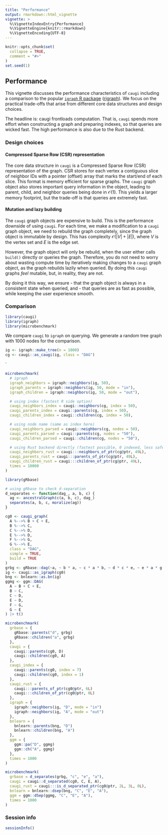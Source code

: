 ```yaml
---
title: "Performance"
output: rmarkdown::html_vignette
vignette: >
  %\VignetteIndexEntry{Performance}
  %\VignetteEngine{knitr::rmarkdown}
  %\VignetteEncoding{UTF-8}
---
```


```r
knitr::opts_chunk$set(
  collapse = TRUE,
  comment = "#>"
)
set.seed(1)
```

## Performance

This vignette discusses the performance characteristics of `caugi` including a comparison to the popular [`igraph` R package](https://igraph.org/r/) ([rigraph](https://github.com/igraph/rigraph)).
We focus on the practical trade-offs that arise from different core data structures and design choices.

The headline is: caugi frontloads computation.
That is, `caugi` spends more effort when constructing a graph and preparing indexes, so that queries are wicked fast. The high performance is also due to the Rust backend.

### Design choices

#### Compressed Sparse Row (CSR) representation

The core data structure in `caugi` is a Compressed Sparse Row (CSR) representation of the graph.
CSR stores for each vertex a contiguous slice of neighbor IDs with a pointer (offset) array that marks the start/end of each slice.
This format is memory efficient for sparse graphs. The `caugi` graph object also stores important query information in the object, leading to parent, child, and neighbor queries being done in $\mathcal{O}(1)$. This yields a larger memory footprint, but the trade-off is that queries are extremely fast.

#### Mutation and lazy building

The `caugi` graph objects are expensive to build. This is the performance downside of using `caugi`. For each time, we make a modification to a `caugi` graph object, we need to rebuild the graph completely, since the graph object is immutable by design. This has complexity $\mathcal{O}(|V| + |E|)$, where $V$ is the vertex set and $E$ is the edge set. 

However, the graph object will only be rebuild, when the user either calls `build()` directly or queries the graph. Therefore, you do not need to worry about wasting compute time by iteratively making changes to a `caugi` graph object, as the graph rebuilds lazily when queried. By doing this `caugi` graphs _feel_ mutable, but, in reality, they are not. 

By doing it this way, we ensure 
- that the graph object is always in a consistent state when queried, and
- that queries are as fast as possible,
while keeping the user experience smooth.

### Comparison

```r
library(caugi)
library(igraph)
library(microbenchmark)
```

We compare `caugi` to `igraph` on querying. 
We generate a random tree graph with 1000 nodes for the comparison.

```r
ig <- igraph::make_tree(n = 1000)
cg <- caugi::as_caugi(ig, class = "DAG")
```
`
```r
microbenchmark(
  # igraph
  igraph_neighbors = igraph::neighbors(ig, 50),
  igraph_parents = igraph::neighbors(ig, 50, mode = "in"),
  igraph_children = igraph::neighbors(ig, 50, mode = "out"),

  # using index (fastest R side option)
  caugi_neighbors_index = caugi::neighbors(cg, index = 50),
  caugi_parents_index = caugi::parents(cg, index = 50),
  caugi_children_index = caugi::children(cg, index = 50),

  # using node name (same as index here)
  caugi_neighbors_parsed = caugi::neighbors(cg, nodes = 50),
  caugi_parents_parsed = caugi::parents(cg, nodes = "50"),
  caugi_children_parsed = caugi::children(cg, nodes = "50"),

  # using Rust backend directly (fastest possible, 0 indexed, less safe)
  caugi_neighbors_rust = caugi:::neighbors_of_ptr(cg@ptr, 49L),
  caugi_parents_rust = caugi:::parents_of_ptr(cg@ptr, 49L),
  caugi_children_rust = caugi:::children_of_ptr(cg@ptr, 49L),
  times = 10000
)
```

```r
library(gRbase)
```

```r
# using gRbase to check d-separation
d_separates <- function(dag_, a, b, c) {
  ag <- ancestralGraph(c(a, b, c), dag_)
  separates(a, b, c, moralize(ag))
}

cg0 <- caugi_graph(
  A %-->% B + C + E,
  B %-->% C,
  C %-->% D,
  E %-->% D,
  F %-->% G,
  G %-->% E,
  class = "DAG",
  simple = TRUE,
  build = TRUE
)
grbg <- gRbase::dag(~a, ~ b * a, ~ c * a * b, ~ d * c * e, ~ e * a * g, ~ g * f)
ig <- caugi::as_igraph(cg0)
bng <- bnlearn::as.bn(ig)
ggmg <- ggm::DAG(
  A ~ B + C + E,
  B ~ C,
  C ~ D,
  E ~ D,
  F ~ G,
  G ~ E
) |> t()
```

```r
microbenchmark(
  grbase = {
    gRbase::parents("d", grbg)
    gRbase::children("a", grbg)
  },
  caugi = {
    caugi::parents(cg0, D)
    caugi::children(cg0, A)
  },
  caugi_index = {
    caugi::parents(cg0, index = 7)
    caugi::children(cg0, index = 1)
  },
  caugi_rust = {
    caugi:::parents_of_ptr(cg0@ptr, 6L)
    caugi:::children_of_ptr(cg0@ptr, 0L)
  },
  igraph = {
    igraph::neighbors(ig, "D", mode = "in")
    igraph::neighbors(ig, "A", mode = "out")
  },
  bnlearn = {
    bnlearn::parents(bng, "D")
    bnlearn::children(bng, "A")
  },
  ggm = {
    ggm::pa("D", ggmg)
    ggm::ch("A", ggmg)
  },
  times = 1000
)
```

```r
microbenchmark(
  grbase = d_separates(grbg, "c", "e", "a"),
  caugi = caugi::d_separated(cg0, C, E, A),
  caugi_rust = caugi:::is_d_separated_ptr(cg0@ptr, 2L, 3L, 0L),
  bnlearn = bnlearn::dsep(bng, "C", "E", "A"),
  ggm = ggm::dSep(ggmg, "C", "E", "A"),
  times = 1000
)
```

### Session info

```r
sessionInfo()
```
